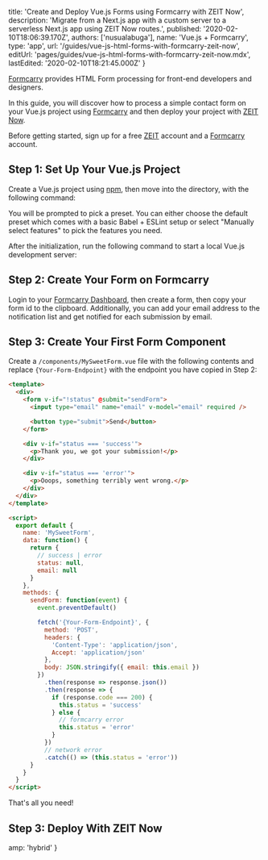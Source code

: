 
  title: 'Create and Deploy Vue.js Forms using Formcarry with ZEIT Now',
  description:
    'Migrate from a Next.js app with a custom server to a serverless Next.js app using ZEIT Now routes.',
  published: '2020-02-10T18:06:39.170Z',
  authors: ['nusualabuga'],
  name: 'Vue.js + Formcarry',
  type: 'app',
  url: '/guides/vue-js-html-forms-with-formcarry-zeit-now',
  editUrl: 'pages/guides/vue-js-html-forms-with-formcarry-zeit-now.mdx',
  lastEdited: '2020-02-10T18:21:45.000Z'
}

[Formcarry](https://formcarry.com) provides HTML Form processing for front-end developers and designers.

In this guide, you will discover how to process a simple contact form on your Vue.js project using [Formcarry](https://formcarry.com) and then deploy your project with [ZEIT Now](/).

Before getting started, sign up for a free [ZEIT](/signup) account and a [Formcarry](https://formcarry.com/register) account.

## Step 1: Set Up Your Vue.js Project

Create a Vue.js project using [npm](https://npmjs.org), then move into the directory, with the following command:

<Snippet
  dark
  text="npx @vue/cli create my-formcarry-project && cd my-formcarry-project"
/>

<Note>
  You will be prompted to pick a preset. You can either choose the default
  preset which comes with a basic Babel + ESLint setup or select "Manually
  select features" to pick the features you need.
</Note>

After the initialization, run the following command to start a local Vue.js development server:

<Snippet dark text="npm run serve" />

## Step 2: Create Your Form on Formcarry

Login to your [Formcarry Dashboard](https://formcarry.com/login), then create a form, then copy your form id to the clipboard. Additionally, you can add your email address to the notification list and get notified for each submission by email.

## Step 3: Create Your First Form Component

Create a `/components/MySweetForm.vue` file with the following contents and replace `{Your-Form-Endpoint}` with the endpoint you have copied in Step 2:

```html
<template>
  <div>
    <form v-if="!status" @submit="sendForm">
      <input type="email" name="email" v-model="email" required />

      <button type="submit">Send</button>
    </form>

    <div v-if="status === 'success'">
      <p>Thank you, we got your submission!</p>
    </div>

    <div v-if="status === 'error'">
      <p>Ooops, something terribly went wrong.</p>
    </div>
  </div>
</template>

<script>
  export default {
    name: 'MySweetForm',
    data: function() {
      return {
        // success | error
        status: null,
        email: null
      }
    },
    methods: {
      sendForm: function(event) {
        event.preventDefault()

        fetch('{Your-Form-Endpoint}', {
          method: 'POST',
          headers: {
            'Content-Type': 'application/json',
            Accept: 'application/json'
          },
          body: JSON.stringify({ email: this.email })
        })
          .then(response => response.json())
          .then(response => {
            if (response.code === 200) {
              this.status = 'success'
            } else {
              // formcarry error
              this.status = 'error'
            }
          })
          // network error
          .catch(() => (this.status = 'error'))
      }
    }
  }
</script>
```

That's all you need!

## Step 3: Deploy With ZEIT Now

<DeploySection meta={meta} />


  amp: 'hybrid'
}
